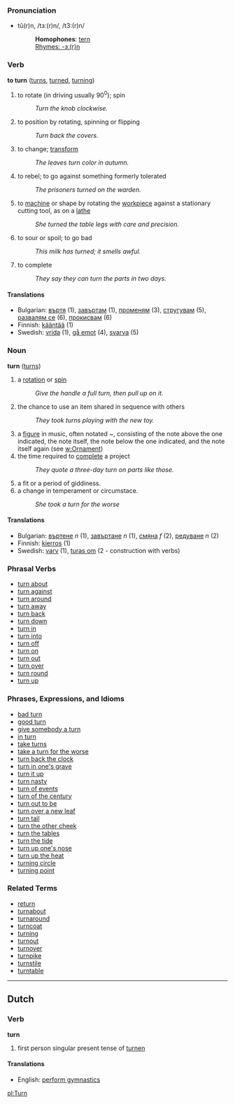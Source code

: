 ===Pronunciation===
*tû(r)n, /tɜː(r)n/, /t3:(r)n/
*:'''Homophones''': [[tern]]
*:[[Rhymes:English:-ɜː(r)n|Rhymes: -ɜː(r)n]]

=== Verb ===
'''to turn''' ([[turns]], [[turned]], [[turning]])

# to rotate (in driving usually 90<sup>0</sup>); spin 
#: ''Turn the knob clockwise.''
# to position by rotating, spinning or flipping
#: ''Turn back the covers.''
# to change; [[transform]]
#: ''The leaves turn color in autumn.''
# to rebel; to go against something formerly tolerated
#: ''The prisoners turned on the warden.''
# to [[machine]] or shape by rotating the [[workpiece]] against a stationary cutting tool, as on a [[lathe]]
#: ''She turned the table legs with care and precision.''
# to sour or spoil; to go bad
#: ''This milk has turned; it smells awful.''
# to complete
#: ''They say they can turn the parts in two days.''

==== Translations ====
*Bulgarian: [[въртя]] (1), [[завъртам]] (1), [[променям]] (3), [[стругувам]] (5), [[развалям се]] (6), [[прокисвам]] (6)
*Finnish: [[kääntää]] (1)
*Swedish: [[vrida]] (1), [[gå emot]] (4), [[svarva]] (5)

=== Noun ===
'''turn''' ([[turns]])

# a [[rotate|rotation]] or [[spin]]
#:''Give the handle a full turn, then pull up on it.''
# the chance to use an item shared in sequence with others
#: ''They took turns playing with the new toy.''
# a [[figure]] in music, often notated ''~'', consisting of the note above the one indicated, the note itself, the note below the one indicated, and the note itself again (see [[w:Ornament]])
# the time required to [[complete]] a project
#: ''They quote a three-day turn on parts like those.''
# a fit or a period of giddiness.
# a change in temperament or circumstace.
#:''She took a turn for the worse''

==== Translations ====
*Bulgarian: [[въртене]] ''n'' (1), [[завъртане]] ''n'' (1), [[смяна]] ''f'' (2), [[редуване]] ''n'' (2)
*Finnish: [[kierros]] (1)
*Swedish: [[varv]] (1), [[turas om]] (2 - construction with verbs)

=== Phrasal Verbs ===
*[[turn about]]
*[[turn against]]
*[[turn around]]
*[[turn away]]
*[[turn back]]
*[[turn down]]
*[[turn in]]
*[[turn into]]
*[[turn off]]
*[[turn on]]
*[[turn out]]
*[[turn over]]
*[[turn round]]
*[[turn up]]

=== Phrases, Expressions, and Idioms ===
*[[bad turn]]
*[[good turn]]
*[[give somebody a turn]]
*[[in turn]]
*[[take turns]]
*[[take a turn for the worse]]
*[[turn back the clock]]
*[[turn in one's grave]]
*[[turn it up]]
*[[turn nasty]]
*[[turn of events]]
*[[turn of the century]]
*[[turn out to be]]
*[[turn over a new leaf]]
*[[turn tail]]
*[[turn the other cheek]]
*[[turn the tables]]
*[[turn the tide]]
*[[turn up one's nose]]
*[[turn up the heat]]
*[[turning circle]]
*[[turning point]]

=== Related Terms ===
*[[return]]
*[[turnabout]]
*[[turnaround]]
*[[turncoat]]
*[[turning]]
*[[turnout]]
*[[turnover]]
*[[turnpike]]
*[[turnstile]]
*[[turntable]]

----
==Dutch==
===Verb===
'''turn'''

# first person singular present tense of [[turnen]]

====Translations====
*English: [[perform gymnastics]]

[[pl:Turn]]